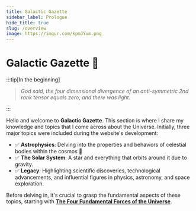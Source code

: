 ```yaml
---
title: Galactic Gazette
sidebar_label: Prologue
hide_title: true
slug: /overview
image: https://imgur.com/kpmJYvm.png
---
```


# Galactic Gazette 🚀

:::tip[In the beginning]

> _God said, the four dimensional divergence of an anti-symmetric 2nd rank tensor equals zero, and there was light._

:::



Hello and welcome to **Galactic Gazette**. This section is where I share my knowledge and topics that I come across about the Universe. Initially, three major topics were included during the website's development:

- ✅ **Astrophysics**: Delving into the properties and behaviors of celestial bodies within the cosmos 🔭
- ✅ **The Solar System**: A star and everything that orbits around it due to gravity.
- ✅ **Legacy**: Highlighting scientific discoveries, technological advancements, and influential figures in physics, astronomy, and space exploration.

Before delving in, it's crucial to grasp the fundamental aspects of these topics, starting with [**The Four Fundamental Forces of the Universe**](./may-the-force.mdx).


